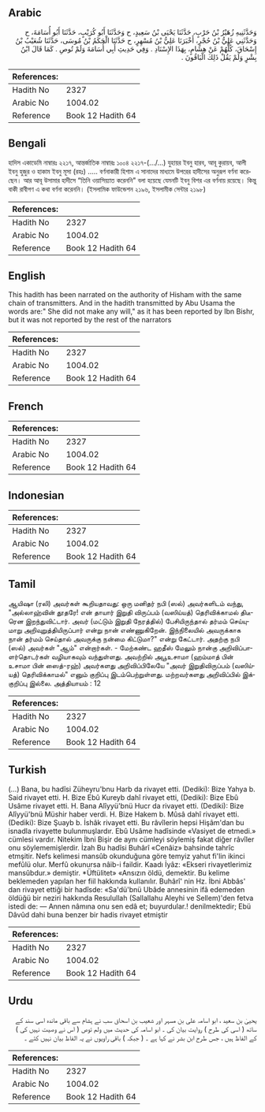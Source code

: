 ## Arabic


<div dir="rtl" lang="ar" style={{fontSize:'larger',backgroundColor:'#f8f9fa',padding:20}}>
وَحَدَّثَنِيهِ زُهَيْرُ بْنُ حَرْبٍ، حَدَّثَنَا يَحْيَى بْنُ سَعِيدٍ، ح وَحَدَّثَنَا أَبُو كُرَيْبٍ، حَدَّثَنَا أَبُو أُسَامَةَ، ح وَحَدَّثَنِي عَلِيُّ بْنُ حُجْرٍ، أَخْبَرَنَا عَلِيُّ بْنُ مُسْهِرٍ، ح حَدَّثَنَا الْحَكَمُ بْنُ مُوسَى، حَدَّثَنَا شُعَيْبُ بْنُ إِسْحَاقَ، كُلُّهُمْ عَنْ هِشَامٍ، بِهَذَا الإِسْنَادِ ‏.‏ وَفِي حَدِيثِ أَبِي أُسَامَةَ وَلَمْ تُوصِ ‏.‏ كَمَا قَالَ ابْنُ بِشْرٍ وَلَمْ يَقُلْ ذَلِكَ الْبَاقُونَ ‏.‏
</div>
<div style={{backgroundColor:'#f8f9fa',padding:20, marginBottom: 10}}><table> <thead> <tr> <th>References:</th> <th></th> </tr> </thead> <tbody><tr><td>Hadith No</td><td>2327</td></tr><tr><td>Arabic No</td><td>1004.02</td></tr><tr><td>Reference</td><td>Book 12 Hadith 64</td></tr></tbody></table></div>

## Bengali


<div dir="ltr" lang="bn" style={{fontSize:'larger',backgroundColor:'#f8f9fa',padding:20}}>
হাদিস একাডেমি নাম্বারঃ ২২১৭, আন্তর্জাতিক নাম্বারঃ ১০০৪ ২২১৭-(.../...) যুহায়র ইবনু হারব, আবূ কুরায়ব, আলী ইবনু হুজুর ও হাকাম ইবনু মূসা (রহঃ) ..... বর্ণনাকারী হিশাম এ সানাদের মাধ্যমে উপরের হাদীসের অনুরূপ বর্ণনা করেছেন। আর আবূ উসামার হাদীসে “তিনি ওয়াসিয়্যাত করেননি" বলা হয়েছে যেমনটি ইবনু বিশর এর বর্ণনায় রয়েছে। কিন্তু বাকী রাবীগণ এ কথা বর্ণনা করেননি। (ইসলামিক ফাউন্ডেশন ২১৯৬, ইসলামীক সেন্টার ২১৯৮)
</div>
<div style={{backgroundColor:'#f8f9fa',padding:20, marginBottom: 10}}><table> <thead> <tr> <th>References:</th> <th></th> </tr> </thead> <tbody><tr><td>Hadith No</td><td>2327</td></tr><tr><td>Arabic No</td><td>1004.02</td></tr><tr><td>Reference</td><td>Book 12 Hadith 64</td></tr></tbody></table></div>

## English


<div dir="ltr" lang="en" style={{fontSize:'larger',backgroundColor:'#f8f9fa',padding:20}}>
This hadith has been narrated on the authority of Hisham with the same chain of transmitters. And in the hadith transmitted by Abu Usama the words are:" She did not make any will," as it has been reported by Ibn Bishr, but it was not reported by the rest of the narrators
</div>
<div style={{backgroundColor:'#f8f9fa',padding:20, marginBottom: 10}}><table> <thead> <tr> <th>References:</th> <th></th> </tr> </thead> <tbody><tr><td>Hadith No</td><td>2327</td></tr><tr><td>Arabic No</td><td>1004.02</td></tr><tr><td>Reference</td><td>Book 12 Hadith 64</td></tr></tbody></table></div>

## French


<div dir="ltr" lang="fr" style={{fontSize:'larger',backgroundColor:'#f8f9fa',padding:20}}>

</div>
<div style={{backgroundColor:'#f8f9fa',padding:20, marginBottom: 10}}><table> <thead> <tr> <th>References:</th> <th></th> </tr> </thead> <tbody><tr><td>Hadith No</td><td>2327</td></tr><tr><td>Arabic No</td><td>1004.02</td></tr><tr><td>Reference</td><td>Book 12 Hadith 64</td></tr></tbody></table></div>

## Indonesian


<div dir="ltr" lang="id" style={{fontSize:'larger',backgroundColor:'#f8f9fa',padding:20}}>

</div>
<div style={{backgroundColor:'#f8f9fa',padding:20, marginBottom: 10}}><table> <thead> <tr> <th>References:</th> <th></th> </tr> </thead> <tbody><tr><td>Hadith No</td><td>2327</td></tr><tr><td>Arabic No</td><td>1004.02</td></tr><tr><td>Reference</td><td>Book 12 Hadith 64</td></tr></tbody></table></div>

## Tamil


<div dir="ltr" lang="ta" style={{fontSize:'larger',backgroundColor:'#f8f9fa',padding:20}}>
ஆயிஷா (ரலி) அவர்கள் கூறியதாவது: ஒரு மனிதர் நபி (ஸல்) அவர்களிடம் வந்து, "அல்லாஹ்வின் தூதரே! என் தாயார் இறுதி விருப்பம் (வஸிய்யத்) தெரிவிக்காமல் திடீரென இறந்துவிட்டார். அவர் (மட்டும் இறுதி நேரத்தில்) பேசியிருந்தால் தர்மம் செய்யுமாறு அறிவுறுத்தியிருப்பார் என்று நான் எண்ணுகிறேன். இந்நிலையில் அவருக்காக நான் தர்மம் செய்தால் அவருக்கு நன்மை கிட்டுமா?" என்று கேட்டார். அதற்கு நபி (ஸல்) அவர்கள் "ஆம்" என்றார்கள். - மேற்கண்ட ஹதீஸ் மேலும் நான்கு அறிவிப்பாளர்தொடர்கள் வழியாகவும் வந்துள்ளது. அவற்றில் அபூஉசாமா (ஹம்மாத் பின் உசாமா பின் ஸைத்-ரஹ்) அவர்களது அறிவிப்பிலேயே "அவர் இறுதிவிருப்பம் (வஸிய்யத்) தெரிவிக்காமல்" எனும் குறிப்பு இடம்பெற்றுள்ளது. மற்றவர்களது அறிவிப்பில் இக்குறிப்பு இல்லை. அத்தியாயம் : 12
</div>
<div style={{backgroundColor:'#f8f9fa',padding:20, marginBottom: 10}}><table> <thead> <tr> <th>References:</th> <th></th> </tr> </thead> <tbody><tr><td>Hadith No</td><td>2327</td></tr><tr><td>Arabic No</td><td>1004.02</td></tr><tr><td>Reference</td><td>Book 12 Hadith 64</td></tr></tbody></table></div>

## Turkish


<div dir="ltr" lang="tr" style={{fontSize:'larger',backgroundColor:'#f8f9fa',padding:20}}>
(…) Bana, bu hadîsi Züheyru'bnu Harb da rivayet etti. (Dediki): Bize Yahya b. Said rivayet etti. H. Bize Ebû Kureyb dahî rivayet etti, (Dediki): Bize Ebû Usâme rivayet etti. H. Bana Alîyyü'bnü Hucr da rivayet etti. (Dediki): Bize Alîyyü'bnü Müshir haber verdi. H. Bize Hakem b. Mûsâ dahî rivayet etti. (Dediki): Bize Şuayb b. İshâk rivayet etti. Bu râvîlerin hepsi Hişâm'dan bu isnadla rivayette bulunmuşlardır. Ebû Usâme hadîsinde «Vasiyet de etmedi.» cümlesi vardır. Nitekim İbni Bişir de aynı cümleyi söylemiş fakat diğer râvîler onu söylememişlerdir. İzah Bu hadîsi Buhârî «Cenâiz» bahsinde tahrîc etmşitir. Nefs kelimesi mansûb okunduğuna göre temyiz yahut fi'lin ikinci mefûlü olur. Merfû okunursa nâib-i faildir. Kaadı İyâz: «Ekseri rivayetlerimiz mansûbdur.» demiştir. *Üftülitet» «Ansızın öldü, demektir. Bu kelime beklemeden yapılan her fiil hakkında kullanılır. Buhârî' nin Hz. İbni Abbâs' dan rivayet ettiği bir hadîsde: «Sa'dü'bnü Ubâde annesinin ifâ edemeden öldüğü bir neziri hakkında Resulullah (Sallallahu Aleyhi ve Sellem)'den fetva istedi de: — Annen nâmına onu sen edâ et; buyurdular.! denilmektedir; Ebü Dâvûd dahi buna benzer bir hadis rivayet etmiştir
</div>
<div style={{backgroundColor:'#f8f9fa',padding:20, marginBottom: 10}}><table> <thead> <tr> <th>References:</th> <th></th> </tr> </thead> <tbody><tr><td>Hadith No</td><td>2327</td></tr><tr><td>Arabic No</td><td>1004.02</td></tr><tr><td>Reference</td><td>Book 12 Hadith 64</td></tr></tbody></table></div>

## Urdu


<div dir="rtl" lang="ur" style={{fontSize:'larger',backgroundColor:'#f8f9fa',padding:20}}>
یحییٰ بن سعید ، ابو اسامہ علی بن مسہر اور شعیب بن اسحاق سب نے ہشام سے باقی ماندہ اسی سند کے ساتھ ( اسی کی طرح ) روایت بیان کی ۔ ابو اسامہ کی حدیث میں ولم توص ( اس نے وصیت نہیں کی ) کے الفاظ ہیں ، جس طرح ابن بشر نے کہا ہے ۔ ( جبکہ ) باقی راویوں نے یہ الفاظ بیان نہیں کئے ۔
</div>
<div style={{backgroundColor:'#f8f9fa',padding:20, marginBottom: 10}}><table> <thead> <tr> <th>References:</th> <th></th> </tr> </thead> <tbody><tr><td>Hadith No</td><td>2327</td></tr><tr><td>Arabic No</td><td>1004.02</td></tr><tr><td>Reference</td><td>Book 12 Hadith 64</td></tr></tbody></table></div>